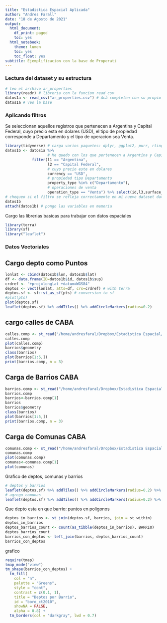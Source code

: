 ```yaml
---
title: "Estadistica Espacial Aplicada"
author: "Andres Farall"
date: "18 de Agosto de 2021"
output:
  html_document:
    df_print: paged
    toc: yes
  html_notebook:
    theme: lumen
    toc: yes
    toc_float: yes
subtitle: Ejemplificacion con la base de Properati
---
```




###  Lectura del dataset y su estructura

```r
# leo el archivo ar_properties 
library(readr) # libreria con la funcion read_csv
datos1a <- read_csv("ar_properties.csv") # Acá completen con su propio PATH al archivo
datos1a # veo la base
```

### Aplicando filtros

Se seleccionan aquellos registros que pertenecen a Argentina y Capital Federal, cuyo precio esta en dolares (USD), el tipo de propiedad corresponde a Departamento y el tipo de operacion sea Venta. 

```r
library(tidyverse) # carga varios paquetes: dplyr, ggplot2, purr, rtingr, etc.
datos1b <- datos1a %>% 
                   # Me quedo con los que pertenecen a Argentina y Capital Federal
            filter(l1 == "Argentina", 
                   l2 == "Capital Federal", 
                   # cuyo precio este en dolares 
                   currency == "USD", 
                   # propiedad tipo Departamento
                   property_type %in% c("Departamento"),
                   # operaciones de venta
                   operation_type == "Venta") %>% select(id,l3,surface_covered,price,lat,lon,rooms,bathrooms,bedrooms) %>% na.omit() %>% mutate(precio=price,barrio=l3,sup=surface_covered,pm2=precio/sup,rooms,bathrooms,bedrooms) %>% na.omit()
# chequeo si el filtro se refleja correctamente en mi nuevo dataset datos1b
datos1b 
attach(datos1b) # pongo las variables en memoria
```

Cargo las librerias basicas para trabajar con datos espaciales

```r
library(terra)
library(sf)
library("leaflet")
```

### Datos Vectoriales

## Cargo depto como Puntos

```r
lonlat <- cbind(datos1b$lon, datos1b$lat)
df <- data.frame(ID=datos1b$id, datos1b$sup)
crdref <- "+proj=longlat +datum=WGS84"
deptos <- vect(lonlat, atts=df, crs=crdref) # with terra
deptos.sf <- sf::st_as_sf(pts) # conversion to sf
#plot(pts)
plot(deptos.sf)
leaflet(deptos.sf) %>% addTiles() %>% addCircleMarkers(radius=0.2)

```

## cargo calles de CABA


```r
calles.comp <- st_read("/home/andresfaral/Dropbox/Estadistica Espacial/callejero/")
calles.comp
plot(calles.comp)
barrios$geometry
class(barrios)
plot(barrios[1:5,])
print(barrios.comp, n = 3)
```

## Carga de Barrios CABA

```r
barrios.comp <- st_read("/home/andresfaral/Dropbox/Estadistica Espacial/barrios/")
barrios.comp
barrios<-barrios.comp[1]
barrios
barrios$geometry
class(barrios)
plot(barrios[1:5,])
print(barrios.comp, n = 3)
```

## Carga de Comunas CABA

```r
comunas.comp <- st_read("/home/andresfaral/Dropbox/Estadistica Espacial/comunas/")
comunas.comp
plot(comunas.comp)
comunas<-comunas.comp[1]
plot(comunas)

```

Grafico de deptos, comunas y barrios

```r
# deptos y barrios
leaflet(deptos.sf) %>% addTiles() %>% addCircleMarkers(radius=0.2) %>% addPolygons(data=barrios,color = "green")
# agrego comunas
leaflet(deptos.sf) %>% addTiles() %>% addCircleMarkers(radius=0.2) %>% addPolygons(data=barrios,color = "green") %>% addPolygons(data=comunas,color = "red")

```

Que depto esta en que barrio: puntos en poligonos

```r
deptos_in_barrios <- st_join(deptos.sf, barrios, join = st_within)
deptos_in_barrios
deptos_barrios_count <- count(as_tibble(deptos_in_barrios), BARRIO)
deptos_barrios_count
barrios_con_deptos <- left_join(barrios, deptos_barrios_count)
barrios_con_deptos
```

grafico

```r
require(tmap)
tmap_mode("view")
tm_shape(barrios_con_deptos) +
  tm_fill(
    col = "n",
    palette = "Greens",
    style = "cont",
    contrast = c(0.1, 1),
    title = "Deptos por Barrio",
    id = "boro_ct2010",
    showNA = FALSE,
    alpha = 0.8) +
  tm_borders(col = "darkgray", lwd = 0.7)
```

